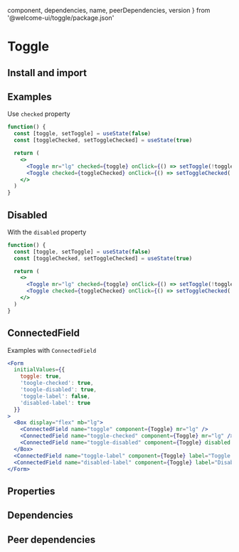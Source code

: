 
  component,
  dependencies,
  name,
  peerDependencies,
  version
} from '@welcome-ui/toggle/package.json'

# Toggle

<tagversion version={version} name={name} component={component} />

## Install and import

<usage component={component} name={name} peerDependencies={peerDependencies} />

## Examples

Use `checked` property

```jsx
function() {
  const [toggle, setToggle] = useState(false)
  const [toggleChecked, setToggleChecked] = useState(true)

  return (
    <>
      <Toggle mr="lg" checked={toggle} onClick={() => setToggle(!toggle)} />
      <Toggle checked={toggleChecked} onClick={() => setToggleChecked(!toggleChecked)} />
    </>
  )
}
```

## Disabled

With the `disabled` property

```jsx
function() {
  const [toggle, setToggle] = useState(false)
  const [toggleChecked, setToggleChecked] = useState(true)

  return (
    <>
      <Toggle mr="lg" checked={toggle} onClick={() => setToggle(!toggle)} disabled />
      <Toggle checked={toggleChecked} onClick={() => setToggleChecked(!toggleChecked)} disabled />
    </>
  )
}
```

## ConnectedField

Examples with `ConnectedField`

```jsx
<Form
  initialValues={{
    toggle: true,
    'toogle-checked': true,
    'toogle-disabled': true,
    'toggle-label': false,
    'disabled-label': true
  }}
>
  <Box display="flex" mb="lg">
    <ConnectedField name="toggle" component={Toggle} mr="lg" />
    <ConnectedField name="toggle-checked" component={Toggle} mr="lg" />
    <ConnectedField name="toggle-disabled" component={Toggle} disabled />
  </Box>
  <ConnectedField name="toggle-label" component={Toggle} label="Toggle with a label" mb="lg" />
  <ConnectedField name="disabled-label" component={Toggle} label="Disabled with a label" disabled />
</Form>
```

## Properties

<props propTypes={props.propTypes.Checkbox} />

## Dependencies

<dependencies dependencies={dependencies} />

## Peer dependencies

<dependencies dependencies={peerDependencies} />
